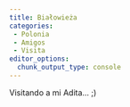 ```yaml
---
title: Białowieża
categories:
 - Polonia
 - Amigos
 - Visita
editor_options: 
  chunk_output_type: console
---
```


Visitando a mi Adita... ;)